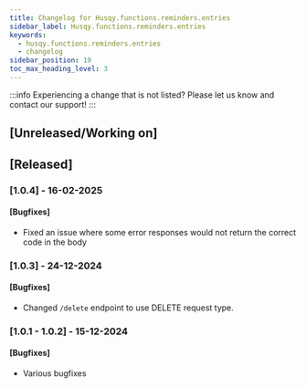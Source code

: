 ```yaml
---
title: Changelog for Husqy.functions.reminders.entries
sidebar_label: Husqy.functions.reminders.entries
keywords:
  - husqy.functions.reminders.entries
  - changelog
sidebar_position: 19
toc_max_heading_level: 3
---
```


:::info
Experiencing a change that is not listed? Please let us know and contact our support!
:::

## [Unreleased/Working on]

## [Released]

### [1.0.4] - 16-02-2025

#### [Bugfixes]

- Fixed an issue where some error responses would not return the correct code in the body

### [1.0.3] - 24-12-2024

#### [Bugfixes]

- Changed `/delete` endpoint to use DELETE request type.

### [1.0.1 - 1.0.2] - 15-12-2024

#### [Bugfixes]

- Various bugfixes
